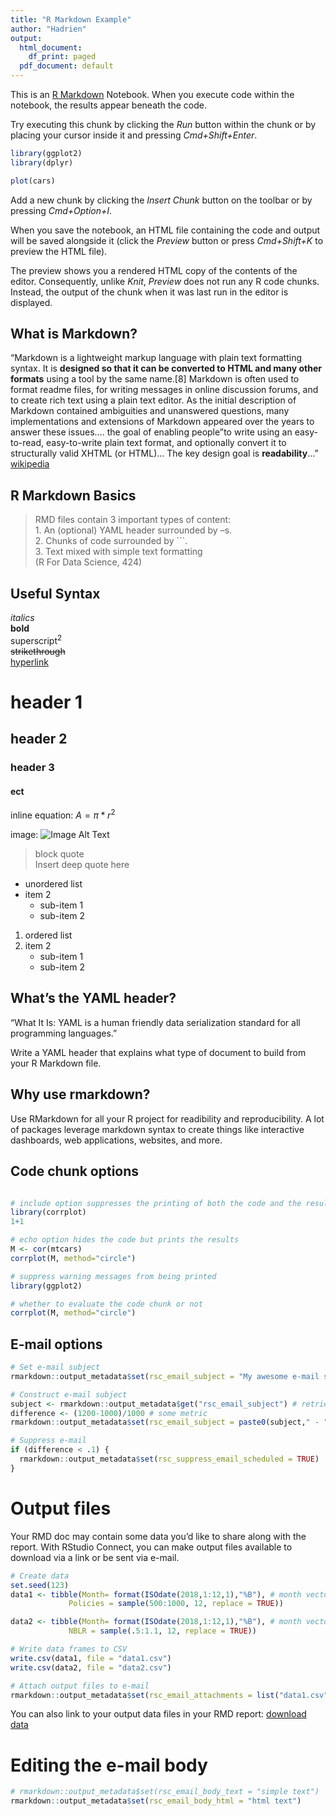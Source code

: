 ```yaml
---
title: "R Markdown Example"
author: "Hadrien"
output:
  html_document:
    df_print: paged
  pdf_document: default
---
```


This is an [R Markdown](http://rmarkdown.rstudio.com) Notebook. When you execute code within the notebook, the results appear beneath the code. 

Try executing this chunk by clicking the *Run* button within the chunk or by placing your cursor inside it and pressing *Cmd+Shift+Enter*. 

```r
library(ggplot2)
library(dplyr)
```
 


```r
plot(cars)
```

Add a new chunk by clicking the *Insert Chunk* button on the toolbar or by pressing *Cmd+Option+I*.


When you save the notebook, an HTML file containing the code and output will be saved alongside it (click the *Preview* button or press *Cmd+Shift+K* to preview the HTML file). 

The preview shows you a rendered HTML copy of the contents of the editor. Consequently, unlike *Knit*, *Preview* does not run any R code chunks. Instead, the output of the chunk when it was last run in the editor is displayed.

## What is Markdown?

"Markdown is a lightweight markup language with plain text formatting syntax. It is **designed so that it can be converted to HTML and many other formats** using a tool by the same name.[8] Markdown is often used to format readme files, for writing messages in online discussion forums, and to create rich text using a plain text editor. As the initial description of Markdown contained ambiguities and unanswered questions, many implementations and extensions of Markdown appeared over the years to answer these issues.... the goal of enabling people "to write using an easy-to-read, easy-to-write plain text format, and optionally convert it to structurally valid XHTML (or HTML)... The key design goal is **readability**..." [wikipedia](https://en.wikipedia.org/wiki/Markdown)

## R Markdown Basics  

> RMD files contain 3 important types of content:  
1. An (optional) YAML header surrounded by --s.  
2. Chunks of code surrounded by ```.  
3. Text mixed with simple text formatting  
(R For Data Science, 424)

## Useful Syntax

*italics*  
**bold**  
superscript^2^  
~~strikethrough~~  
[hyperlink](url)

# header 1 

## header 2  

### header 3  

#### ect  

inline equation: $A = \pi*r^{2}$  


image: ![Image Alt Text](tufts.jpeg)  


> block quote  
Insert deep quote here

* unordered list
* item 2
    + sub-item 1
    + sub-item 2

1. ordered list
2. item 2
    + sub-item 1
    + sub-item 2 

## What's the YAML header?  

"What It Is: YAML is a human friendly data serialization standard for all programming languages." 

Write a YAML header that explains what type of
document to build from your R Markdown file.


## Why use rmarkdown?  

Use RMarkdown for all your R project for readibility and reproducibility. A lot of packages leverage markdown syntax to create things like interactive dashboards, web applications, websites, and more.


## Code chunk options

```r

```


```r
# include option suppresses the printing of both the code and the results
library(corrplot)
1+1

```

```r
# echo option hides the code but prints the results
M <- cor(mtcars)
corrplot(M, method="circle")
```


```r
# suppress warning messages from being printed
library(ggplot2)
```

```r
# whether to evaluate the code chunk or not
corrplot(M, method="circle")
```

## E-mail options

```r

# Set e-mail subject
rmarkdown::output_metadata$set(rsc_email_subject = "My awesome e-mail subject")

# Construct e-mail subject
subject <- rmarkdown::output_metadata$get("rsc_email_subject") # retrieve current email subject
difference <- (1200-1000)/1000 # some metric
rmarkdown::output_metadata$set(rsc_email_subject = paste0(subject," - ", difference*100, "%", " change!"))

# Suppress e-mail
if (difference < .1) {
  rmarkdown::output_metadata$set(rsc_suppress_email_scheduled = TRUE)
}
```

# Output files 

Your RMD doc may contain some data you'd like to share along with the report. With RStudio Connect, you can make output files available to download via a link or be sent via e-mail.

```r
# Create data
set.seed(123)
data1 <- tibble(Month= format(ISOdate(2018,1:12,1),"%B"), # month vector
             Policies = sample(500:1000, 12, replace = TRUE))

data2 <- tibble(Month= format(ISOdate(2018,1:12,1),"%B"), # month vector
             NBLR = sample(.5:1.1, 12, replace = TRUE))

# Write data frames to CSV
write.csv(data1, file = "data1.csv")
write.csv(data2, file = "data2.csv")

# Attach output files to e-mail
rmarkdown::output_metadata$set(rsc_email_attachments = list("data1.csv", "data2.csv"))
```

You can also link to your output data files in your RMD report: [download data](data1.csv)

# Editing the e-mail body

```r
# rmarkdown::output_metadata$set(rsc_email_body_text = "simple text")
rmarkdown::output_metadata$set(rsc_email_body_html = "html text")

```